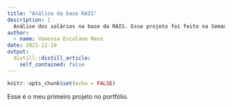 ```yaml
---
title: "Análise da base RAIS"
description: |
  Análise dos salários na base da RAIS. Esse projeto foi feito na Semana Data Science na Prática da Curso-R.
author:
  - name: Vanessa Escolano Maso
date: 2021-12-10
output:
  distill::distill_article:
    self_contained: false
---
```



```r
knitr::opts_chunk$set(echo = FALSE)
```

Esse é o meu primeiro projeto no portfólio.


